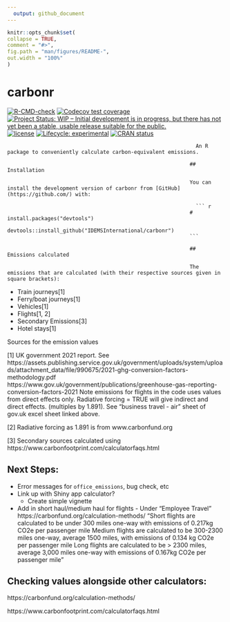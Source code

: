 ```yaml
---
  output: github_document
---
```

  
  <!-- README.md is generated from README.Rmd. Please edit that file -->
  
  ```r
knitr::opts_chunk$set(
  collapse = TRUE,
  comment = "#>",
  fig.path = "man/figures/README-",
  out.width = "100%"
)
```

# carbonr

<!-- badges: start -->
[![R-CMD-check](https://github.com/IDEMSInternational/carbonr/workflows/R-CMD-check/badge.svg)](https://github.com/IDEMSInternational/carbonr/actions)
[![Codecov test coverage](https://codecov.io/gh/IDEMSInternational/carbonr/branch/main/graph/badge.svg)](https://app.codecov.io/gh/IDEMSInternational/carbonr?branch=main)
[![Project Status: WIP – Initial development is in progress, but there
has not yet been a stable, usable release suitable for the
public.](https://www.repostatus.org/badges/latest/wip.svg)](https://www.repostatus.org/#wip)
[![license](https://img.shields.io/badge/license-LGPL%20(%3E=%203)-lightgrey.svg)](https://www.gnu.org/licenses/lgpl-3.0.en.html)
[![Lifecycle: experimental](https://img.shields.io/badge/lifecycle-experimental-orange.svg)](https://lifecycle.r-lib.org/articles/stages.html#experimental)
[![CRAN status](https://www.r-pkg.org/badges/version/carbonr)](https://CRAN.R-project.org/package=carbonr)
<!-- badges: end -->
                                                                 
                                                                 An R package to conveniently calculate carbon-equivalent emissions.
                                                               
                                                               ## Installation
                                                               
                                                               You can install the development version of carbonr from [GitHub](https://github.com/) with:
                                                                 
                                                                 ``` r
                                                               # install.packages("devtools")
                                                               devtools::install_github("IDEMSInternational/carbonr")
                                                               ```
                                                               
                                                               ## Emissions calculated
                                                               
                                                               The emissions that are calculated (with their respective sources given in square brackets):
  
* Train journeys[1]
* Ferry/boat journeys[1]
* Vehicles[1]
* Flights[1, 2]
* Secondary Emissions[3]
* Hotel stays[1]

Sources for the emission values

[1] UK government 2021 report.
See https://assets.publishing.service.gov.uk/government/uploads/system/uploads/attachment_data/file/990675/2021-ghg-conversion-factors-methodology.pdf
https://www.gov.uk/government/publications/greenhouse-gas-reporting-conversion-factors-2021
Note emissions for flights in the code uses values from direct effects only. Radiative forcing = TRUE will give indirect and direct effects. (multiples by 1.891). See "business travel - air" sheet of gov.uk excel sheet linked above.

[2] 
Radiative forcing as 1.891 is from www.carbonfund.org

[3]
Secondary sources calculated using https://www.carbonfootprint.com/calculatorfaqs.html

## Next Steps:
* Error messages for `office_emissions`, bug check, etc
* Link up with Shiny app calculator?
  * Create simple vignette
* Add in short haul/medium haul for flights - Under "Employee Travel" https://carbonfund.org/calculation-methods/
  "Short flights are calculated to be under 300 miles one-way with emissions of 0.217kg CO2e per passenger mile
Medium flights are calculated to be 300-2300 miles one-way, average 1500 miles, with emissions of 0.134 kg CO2e per passenger mile
Long flights are calculated to be > 2300 miles, average 3,000 miles one-way with emissions of 0.167kg CO2e per passenger mile"


## Checking values alongside other calculators:

https://carbonfund.org/calculation-methods/
  
https://www.carbonfootprint.com/calculatorfaqs.html
